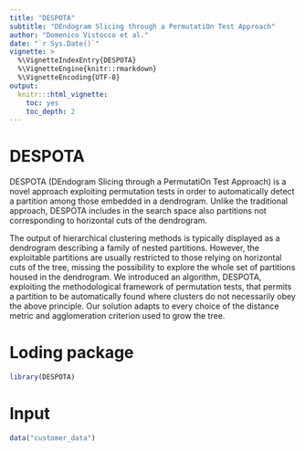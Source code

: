 ```yaml
---
title: "DESPOTA"
subtitle: "DEndogram Slicing through a PermutatiOn Test Approach"
author: "Domenico Vistocco et al."
date: "`r Sys.Date()`"
vignette: >
  %\VignetteIndexEntry{DESPOTA}
  %\VignetteEngine{knitr::rmarkdown}
  %\VignetteEncoding{UTF-8}
output:
  knitr:::html_vignette:
    toc: yes
    toc_depth: 2
---
```



# DESPOTA

DESPOTA (DEndogram Slicing through a PermutatiOn Test Approach) is a novel approach exploiting permutation tests in order to automatically detect a partition among those embedded in a dendrogram. Unlike the traditional approach, DESPOTA includes in the search space also partitions not corresponding to horizontal cuts of the dendrogram.

The output of hierarchical clustering methods is typically displayed as a dendrogram describing a family of nested partitions. However, the exploitable partitions are usually restricted to those relying on horizontal cuts of the tree, missing the possibility to explore the whole set of partitions housed in the dendrogram. We introduced an algorithm, DESPOTA, exploiting the methodological framework of permutation tests, that permits a partition to be automatically found where clusters do not necessarily obey the above principle. Our solution adapts to every choice of the distance metric and agglomeration criterion used to grow the tree.


# Loding package
```r
library(DESPOTA)
```

# Input 

```r
data("customer_data")
```

